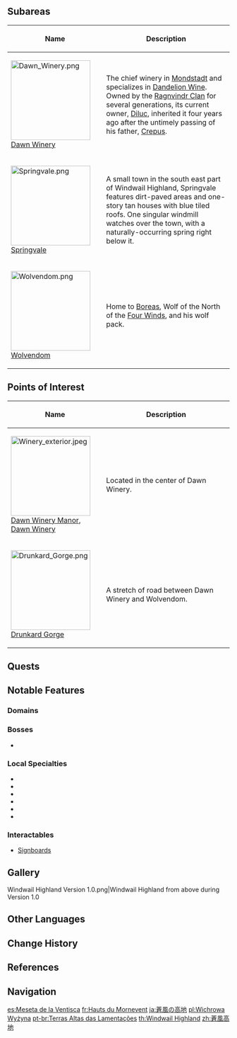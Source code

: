 {{Location Infobox
|image        = <gallery>
Windwail Highland.png|In-Game
Windwail Highland Map.png|Map
</gallery>
|type         = Area
|region       = Mondstadt
}}
{{Location Intro|description=<p> It is home to the idyllic town of [[Springvale]] and the chief winery of Mondstadt, [[Dawn Winery]]. It also spans far across the wolf-ruled [[Wolvendom]].</p><p>It is one of the more rustic areas around Mondstadt having clear springs, orchards and lush forests; until one reaches to Wolvendom, which is engulfed in higher enemy activity and is usually avoided by locals.</p>}}

==Subareas==
{| class="article-table alternating-colors-table tdc1" style="width: 100%;"
! style="width: 200px;" | Name
! Description
|- id="Dawn Winery"
| [[File:Dawn Winery.png|180px]]<br>[[Dawn Winery]]
| The chief winery in [[Mondstadt]] and specializes in [[Dandelion Wine]]. Owned by the [[Ragnvindr Clan]] for several generations, its current owner, [[Diluc]], inherited it four years ago after the untimely passing of his father, [[Crepus]].
|- id="Springvale"
| [[File:Springvale.png|180px]]<br>[[Springvale]]
| A small town in the south east part of Windwail Highland, Springvale features dirt-paved areas and one-story tan houses with blue tiled roofs. One singular windmill watches over the town, with a naturally-occurring spring right below it.
|- id="Wolvendom"
| [[File:Wolvendom.png|180px]]<br>[[Wolvendom]]
| Home to [[Boreas]], Wolf of the North of the [[Four Winds]], and his wolf pack.
|}

==Points of Interest==
{| class="article-table alternating-colors-table tdc1" style="width: 100%;"
! style="width: 200px;" | Name
! Description
|- id="Dawn Winery Manor"
| [[File:Winery exterior.jpeg|180px]]<br>[[Dawn Winery Manor]], [[Dawn Winery]]
| Located in the center of Dawn Winery.
|- id="Drunkard Gorge"
| [[File:Drunkard Gorge.png|180px]]<br>[[Drunkard Gorge]]
| A stretch of road between Dawn Winery and Wolvendom.
|}

==Quests==
{{Quests by Category List|Windwail Highland Quests|heo=1}}

==Notable Features==
===Domains===
{{Domains by Category Gallery}}

===Bosses===
*{{Enemy|Wolf of the North Challenge|text=Lupus Boreas, Dominator of Wolves}}

===Local Specialties===
* {{Item|Calla Lily}}
* {{Item|Dandelion Seed}}
* {{Item|Philanemo Mushroom}}
* {{Item|Small Lamp Grass}}
* {{Item|Windwheel Aster}}
* {{Item|Wolfhook}}

===Interactables===
*[[Dawn Winery#Interactables|Signboards]]

==Gallery==
<gallery>
Windwail Highland Version 1.0.png|Windwail Highland from above during Version 1.0
</gallery>

==Other Languages==
{{Other Languages
|en        = Windwail Highland
|zhs       = 苍风高地
|zhs_rm    = Cāngfēng Gāodì
|zht       = 蒼風高地
|zht_rm    = Cāngfēng Gāodì
|zh_tl     = Bluewind Highland
|ja        = {{Rubi|蒼|そう|風|ふう|の|&nbsp;|高|こう|地|ち}}
|ja_rm     = Soufuu no Kouchi<ref>[[Map]], Label: Windwail Highland (Japanese)</ref>
|ja_tl     = Bluewind Highland
|ko        = {{tt|창풍|蒼風}} {{tt|고지대|高地帶}}
|ko_tl     = Bluewind Highland
|es        = Meseta de la Ventisca
|es_tl     = Gale Plateau
|es_note   = {{es|Ventisca}} refers to a storm with very strong winds and with or without snow.
|fr        = Hauts du Mornevent
|fr_tl     = Bleakwind Highlands
|ru        = Нагорье Ревущих ветров
|ru_tl     = Highlands of Howling Winds
|th        = Windwail Highland
|vi        = {{tt|Cao Nguyên|高原}} {{tt|Thương Phong|蒼風}}
|vi_tl     = Bluewind Highland
|de        = Klagewind-Plateau
|de_tl     = Wailwind Plateau
|id        = Windwail Highland
|pt        = Terras Altas das Lamentações
|pt_tl     = Highlands of Lamentations
|tr        = Rüzgar Feryadı Yaylası
|tr_tl     = Wind Wail Highland
|it        = Altopiano Ventoso
|it_tl     = Windy Plateau
}}

==Change History==
{{Change History|1.0}}

==References==
{{Reflist}}

==Navigation==
{{Area Navbox|Mondstadt}}

[[es:Meseta de la Ventisca]]
[[fr:Hauts du Mornevent]]
[[ja:蒼風の高地]]
[[pl:Wichrowa Wyżyna]]
[[pt-br:Terras Altas das Lamentações]]
[[th:Windwail Highland]]
[[zh:蒼風高地]]